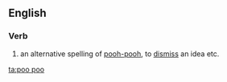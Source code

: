 {{rft}}
==English==
===Verb===
{{en-verb}}
# an alternative spelling of [[pooh-pooh]], to [[dismiss]] an idea etc.

[[ta:poo poo]]